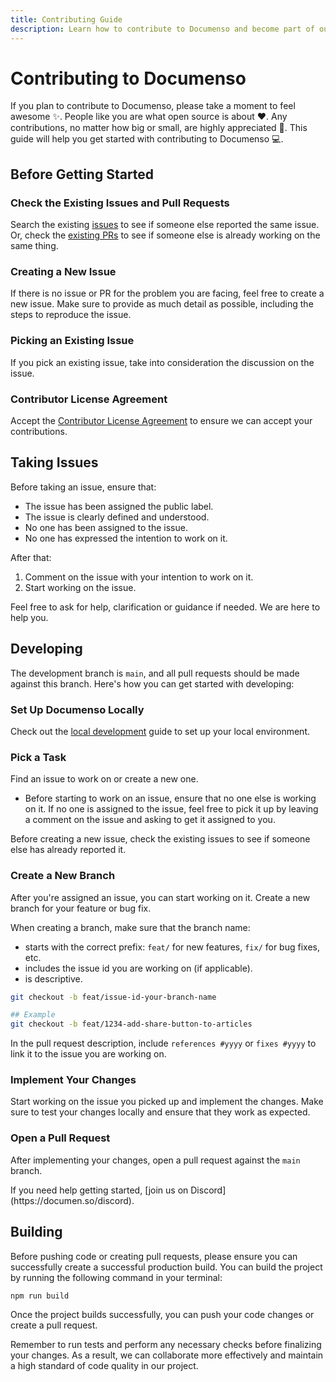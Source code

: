 ```yaml
---
title: Contributing Guide
description: Learn how to contribute to Documenso and become part of our community.
---
```



# Contributing to Documenso

If you plan to contribute to Documenso, please take a moment to feel awesome ✨. People like you are what open source is about ♥. Any contributions, no matter how big or small, are highly appreciated 🙏. This guide will help you get started with contributing to Documenso 💻.

## Before Getting Started

<Steps>

### Check the Existing Issues and Pull Requests

Search the existing [issues](https://github.com/documenso/documenso/issues) to see if someone else reported the same issue. Or, check the [existing PRs](https://github.com/documenso/documenso/pulls) to see if someone else is already working on the same thing.

### Creating a New Issue

If there is no issue or PR for the problem you are facing, feel free to create a new issue. Make sure to provide as much detail as possible, including the steps to reproduce the issue.

### Picking an Existing Issue

If you pick an existing issue, take into consideration the discussion on the issue.

### Contributor License Agreement

Accept the [Contributor License Agreement](https://documen.so/cla) to ensure we can accept your contributions.

</Steps>

## Taking Issues

Before taking an issue, ensure that:

- The issue has been assigned the public label.
- The issue is clearly defined and understood.
- No one has been assigned to the issue.
- No one has expressed the intention to work on it.

After that:

1. Comment on the issue with your intention to work on it.
2. Start working on the issue.

Feel free to ask for help, clarification or guidance if needed. We are here to help you.

## Developing

The development branch is `main`, and all pull requests should be made against this branch. Here's how you can get started with developing:

<Steps>

### Set Up Documenso Locally

Check out the [local development](/local-development) guide to set up your local environment.

### Pick a Task

Find an issue to work on or create a new one.

- Before starting to work on an issue, ensure that no one else is working on it. If no one is assigned to the issue, feel free to pick it up by leaving a comment on the issue and asking to get it assigned to you.

Before creating a new issue, check the existing issues to see if someone else has already reported it.

### Create a New Branch

After you're assigned an issue, you can start working on it. Create a new branch for your feature or bug fix.

When creating a branch, make sure that the branch name:

- starts with the correct prefix: `feat/` for new features, `fix/` for bug fixes, etc.
- includes the issue id you are working on (if applicable).
- is descriptive.

```sh
git checkout -b feat/issue-id-your-branch-name

## Example
git checkout -b feat/1234-add-share-button-to-articles
```

In the pull request description, include `references #yyyy` or `fixes #yyyy` to link it to the issue you are working on.

### Implement Your Changes

Start working on the issue you picked up and implement the changes. Make sure to test your changes locally and ensure that they work as expected.

### Open a Pull Request

After implementing your changes, open a pull request against the `main` branch.

</Steps>

<Callout type="info">
  If you need help getting started, [join us on Discord](https://documen.so/discord).
</Callout>

## Building

Before pushing code or creating pull requests, please ensure you can successfully create a successful production build. You can build the project by running the following command in your terminal:

```bash
npm run build
```

Once the project builds successfully, you can push your code changes or create a pull request.

<Callout type="info">
  Remember to run tests and perform any necessary checks before finalizing your changes. As a
  result, we can collaborate more effectively and maintain a high standard of code quality in our
  project.
</Callout>
